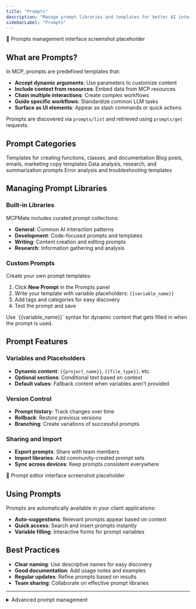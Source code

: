 ```yaml
---
title: "Prompts"
description: "Manage prompt libraries and templates for better AI interactions"
sidebarLabel: "Prompts"
---
```



<div className="placeholder-screenshot">
  📸 Prompts management interface screenshot placeholder
</div>

## What are Prompts?

In MCP, prompts are predefined templates that:
- **Accept dynamic arguments**: Use parameters to customize content
- **Include context from resources**: Embed data from MCP resources
- **Chain multiple interactions**: Create complex workflows
- **Guide specific workflows**: Standardize common LLM tasks
- **Surface as UI elements**: Appear as slash commands or quick actions

Prompts are discovered via `prompts/list` and retrieved using `prompts/get` requests.

## Prompt Categories

<CardGroup cols={2}>
  <Card title="Code Generation" icon="code">
    Templates for creating functions, classes, and documentation
  </Card>
  <Card title="Content Writing" icon="pen-tool">
    Blog posts, emails, marketing copy templates
  </Card>
  <Card title="Analysis" icon="search">
    Data analysis, research, and summarization prompts
  </Card>
  <Card title="Debugging" icon="bug">
    Error analysis and troubleshooting templates
  </Card>
</CardGroup>

## Managing Prompt Libraries

### Built-in Libraries
MCPMate includes curated prompt collections:
- **General**: Common AI interaction patterns
- **Development**: Code-focused prompts and templates
- **Writing**: Content creation and editing prompts
- **Research**: Information gathering and analysis

### Custom Prompts
Create your own prompt templates:
1. Click **New Prompt** in the Prompts panel
2. Write your template with variable placeholders: `{{variable_name}}`
3. Add tags and categories for easy discovery
4. Test the prompt and save

<Callout type="info">
  Use `{{variable_name}}` syntax for dynamic content that gets filled in when the prompt is used.
</Callout>

## Prompt Features

### Variables and Placeholders
- **Dynamic content**: `{{project_name}}`, `{{file_type}}`, etc.
- **Optional sections**: Conditional text based on context
- **Default values**: Fallback content when variables aren't provided

### Version Control
- **Prompt history**: Track changes over time
- **Rollback**: Restore previous versions
- **Branching**: Create variations of successful prompts

### Sharing and Import
- **Export prompts**: Share with team members
- **Import libraries**: Add community-created prompt sets
- **Sync across devices**: Keep prompts consistent everywhere

<div className="placeholder-screenshot">
  📸 Prompt editor interface screenshot placeholder
</div>

## Using Prompts

Prompts are automatically available in your client applications:
- **Auto-suggestions**: Relevant prompts appear based on context
- **Quick access**: Search and insert prompts instantly
- **Variable filling**: Interactive forms for prompt variables

## Best Practices

- **Clear naming**: Use descriptive names for easy discovery
- **Good documentation**: Add usage notes and examples
- **Regular updates**: Refine prompts based on results
- **Team sharing**: Collaborate on effective prompt libraries

---

<details>
<summary>Advanced prompt management</summary>

Configure prompt auto-completion, set up conditional logic for complex templates, and integrate with external prompt repositories.

</details>
